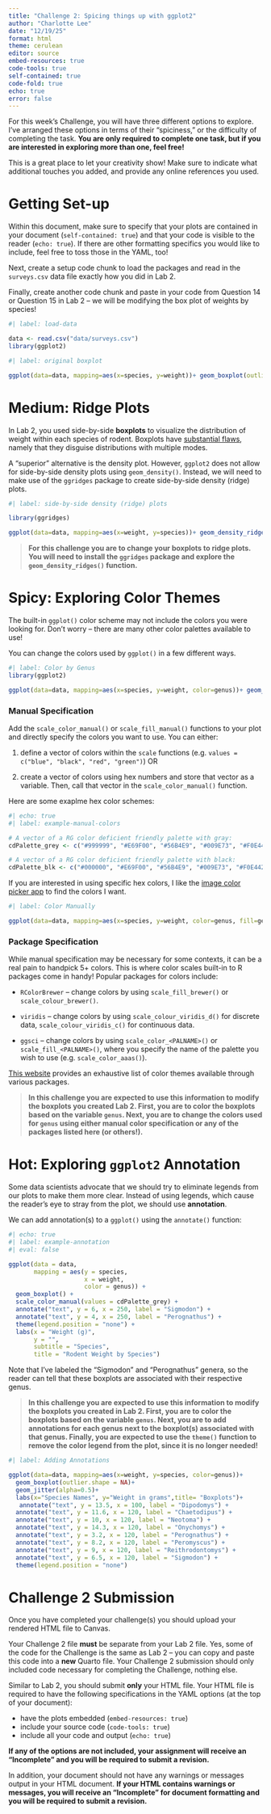 ```yaml
---
title: "Challenge 2: Spicing things up with ggplot2"
author: "Charlotte Lee"
date: "12/19/25"
format: html
theme: cerulean
editor: source
embed-resources: true
code-tools: true
self-contained: true
code-fold: true
echo: true
error: false
---
```


For this week's Challenge, you will have three different options to explore.
I've arranged these options in terms of their "spiciness," or the difficulty of 
completing the task. **You are only required to complete one task, but if you are interested in exploring more than one, feel free!**

This is a great place to let your creativity show! Make sure to indicate what
additional touches you added, and provide any online references you used.

# Getting Set-up 

Within this document, make sure to specify that your plots are contained in
your document (`self-contained: true`) and that your code is visible to the reader (`echo: true`). If there are other formatting specifics
you would like to include, feel free to toss those in the YAML, too!

Next, create a setup code chunk to load the packages and read in the
`surveys.csv` data file exactly how you did in Lab 2.

Finally, create another code chunk and paste in your code from Question 14 or Question 15 in Lab 2 -- we will be modifying the box plot of weights by species!

```r
#| label: load-data

data <- read.csv("data/surveys.csv")
library(ggplot2)
```

```r
#| label: original boxplot

ggplot(data=data, mapping=aes(x=species, y=weight))+ geom_boxplot(outlier.shape = NA)+ geom_jitter(color="turquoise", alpha=0.5)+labs(x="Species Names", y="Weight in grams",title= "Boxplots")+theme(axis.text.x=element_text(angle=45))

```

# Medium: Ridge Plots

In Lab 2, you used side-by-side **boxplots** to visualize the distribution of 
weight within each species of rodent. Boxplots have [substantial flaws](https://www.data-to-viz.com/caveat/boxplot.html), namely that they
disguise distributions with multiple modes.

A "superior" alternative is the density plot. However, `ggplot2` does not allow
for side-by-side density plots using `geom_density()`. Instead, we will need to
make use of the `ggridges` package to create side-by-side density (ridge) plots.

```r
#| label: side-by-side density (ridge) plots

library(ggridges)

ggplot(data=data, mapping=aes(x=weight, y=species))+ geom_density_ridges()

```


> **For this challenge you are to change your boxplots to ridge plots. You will need to install the `ggridges` package and explore the `geom_density_ridges()` function.**

# Spicy: Exploring Color Themes

The built-in `ggplot()` color scheme may not include the colors you were looking
for. Don't worry -- there are many other color palettes available to use!

You can change the colors used by `ggplot()` in a few different ways.


```r
#| label: Color by Genus
library(ggplot2)

ggplot(data=data, mapping=aes(x=species, y=weight, color=genus))+ geom_boxplot(outlier.shape = NA)+ geom_jitter(color="turquoise", alpha=0.5)+labs(x="Species Names", y="Weight in grams",title= "Boxplots")+theme(axis.text.x=element_text(angle=45))


```

### Manual Specification

Add the `scale_color_manual()` or `scale_fill_manual()` functions to your plot
and directly specify the colors you want to use. You can either:

1.  define a vector of colors within the `scale` functions (e.g.
`values = c("blue", "black", "red", "green")`) OR

2.  create a vector of colors using hex numbers and store that vector as a
variable. Then, call that vector in the `scale_color_manual()` function.

Here are some exaplme hex color schemes:

```r
#| echo: true
#| label: example-manual-colors

# A vector of a RG color deficient friendly palette with gray:
cdPalette_grey <- c("#999999", "#E69F00", "#56B4E9", "#009E73", "#F0E442", "#0072B2", "#D55E00", "#CC79A7")

# A vector of a RG color deficient friendly palette with black:
cdPalette_blk <- c("#000000", "#E69F00", "#56B4E9", "#009E73", "#F0E442", "#0072B2", "#D55E00", "#CC79A7")
```

::: callout-note
If you are interested in using specific hex colors, I like the [image color picker app](https://imagecolorpicker.com/en) to find the colors I want. 
:::

```r
#| label: Color Manually

ggplot(data=data, mapping=aes(x=species, y=weight, color=genus, fill=genus)) + geom_boxplot(outlier.shape = NA)+ geom_jitter( alpha=0.5)+labs(x="Species Names", y="Weight in grams", title= "Boxplots")+theme(axis.text.x=element_text(angle=45))+ scale_color_brewer(palette="Set1")
```

### Package Specification

While manual specification may be necessary for some contexts, it can be a 
real pain to handpick 5+ colors. This is where color scales built-in to R
packages come in handy! Popular packages for colors include:

-   `RColorBrewer` -- change colors by using `scale_fill_brewer()` or `scale_colour_brewer()`.

-   `viridis` -- change colors by using `scale_colour_viridis_d()` for discrete
data, `scale_colour_viridis_c()` for continuous data.

-   `ggsci` -- change colors by using `scale_color_<PALNAME>()` or
`scale_fill_<PALNAME>()`, where you specify the name of the palette you wish to
use (e.g. `scale_color_aaas()`).

::: callout-note
[This website](https://github.com/EmilHvitfeldt/r-color-palettes) provides an exhaustive list of color themes available through various packages.
:::

> **In this challenge you are expected to use this information to modify the boxplots you created Lab 2. First, you are to color the boxplots based on the variable `genus`. Next, you are to change the colors used for `genus` using either manual color specification or any of the packages listed here (or others!).**

# Hot: Exploring `ggplot2` Annotation

Some data scientists advocate that we should try to eliminate legends from our
plots to make them more clear. Instead of using legends, which cause the 
reader's eye to stray from the plot, we should use **annotation**.

We can add annotation(s) to a `ggplot()` using the `annotate()` function:

```r
#| echo: true
#| label: example-annotation
#| eval: false

ggplot(data = data, 
       mapping = aes(y = species,
                     x = weight,
                     color = genus)) +
  geom_boxplot() +
  scale_color_manual(values = cdPalette_grey) + 
  annotate("text", y = 6, x = 250, label = "Sigmodon") +
  annotate("text", y = 4, x = 250, label = "Perognathus") +
  theme(legend.position = "none") +
  labs(x = "Weight (g)",
       y = "",
       subtitle = "Species",
       title = "Rodent Weight by Species")
```

Note that I've labeled the "Sigmodon" and "Perognathus" genera, so the reader
can tell that these boxplots are associated with their respective genus.

> **In this challenge you are expected to use this information to modify the boxplots you created in Lab 2. First, you are to color the boxplots based on the variable `genus`. Next, you are to add annotations for each genus next to the boxplot(s) associated with that genus. Finally, you are expected to use the `theme()` function to remove the color legend from the plot, since it is no longer needed!**

```r
#| label: Adding Annotations

ggplot(data=data, mapping=aes(x=weight, y=species, color=genus))+ 
  geom_boxplot(outlier.shape = NA)+ 
  geom_jitter(alpha=0.5)+
  labs(x="Species Names", y="Weight in grams",title= "Boxplots")+
   annotate("text", y = 13.5, x = 100, label = "Dipodomys") + 
  annotate("text", y = 11.6, x = 120, label = "Chaetodipus") + 
  annotate("text", y = 10, x = 120, label = "Neotoma") + 
  annotate("text", y = 14.3, x = 120, label = "Onychomys") + 
  annotate("text", y = 3.2, x = 120, label = "Perognathus") + 
  annotate("text", y = 8.2, x = 120, label = "Peromyscus") + 
  annotate("text", y = 9, x = 120, label = "Reithrodontomys") + 
  annotate("text", y = 6.5, x = 120, label = "Sigmodon") + 
  theme(legend.position = "none")

```


# Challenge 2 Submission

Once you have completed your challenge(s) you should upload your rendered HTML file to Canvas.

Your Challenge 2 file **must** be separate from your Lab 2 file. Yes, some of the code for the Challenge is the same as Lab 2 -- you can copy and paste this code into a **new** Quarto file. Your Challenge 2 submission should only included code necessary for completing the Challenge, nothing else.

Similar to Lab 2, you should submit **only** your HTML file. Your HTML file is required to have the following specifications in the YAML options (at the top of your document):

-   have the plots embedded (`embed-resources: true`)
-   include your source code (`code-tools: true`)
-   include all your code and output (`echo: true`)

**If any of the options are not included, your assignment will receive an "Incomplete" and you will be required to submit a revision.**

In addition, your document should not have any warnings or messages output in your HTML document. **If your HTML contains warnings or messages, you will receive an "Incomplete" for document formatting and you will be required to submit a revision.**

